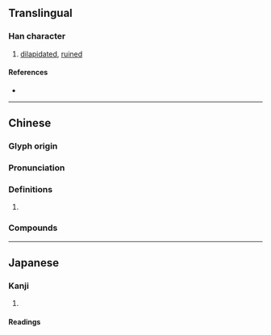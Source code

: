 {{character info/new}}
==Translingual==

===Han character===
{{Han char|rn=32|rad=土|as=06|sn=9|four=47112|canj=GNMU|ids=⿰土危}}

# [[dilapidated]], [[ruined]]

====References====
* {{Han ref|kx=0228.100|dkj=05050|dj=0464.080|hdz=10441.020|uh=579D|ud=22429|bh=CE56|bd=52822}}

----

==Chinese==
{{zh-forms}}

===Glyph origin===
{{Han etym}}

===Pronunciation===
{{zh-pron
|m=guǐ
|c=gwai2
|mc=y
|oc=y
|cat=
}}

===Definitions===
{{zh-hanzi}}

# {{rfdef|zh}}

===Compounds===
{{zh-der|垝垣}}

----

==Japanese==

===Kanji===
{{ja-kanji|grade=|rs=土06}}

# {{rfdef|ja|sort=土06}}

====Readings====
{{ja-readings
|goon=き<き<くゐ
|kanon=き<き<くゐ
|kun=やぶ-れる
}}